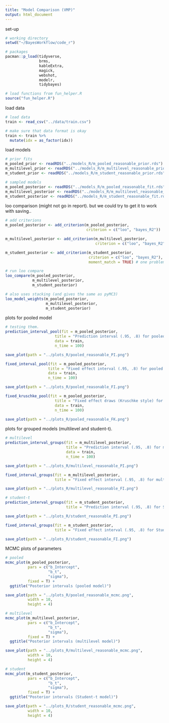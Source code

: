 ```yaml
---
title: "Model Comparison (VMP)"
output: html_document
---
```


set-up

```r

# working directory 
setwd("~/BayesWorkflow/code_r")

# packages
pacman::p_load(tidyverse, 
               brms,
               kableExtra, 
               magick, 
               webshot,
               modelr,
               tidybayes)

# load functions from fun_helper.R
source("fun_helper.R")

```

load data 

```r

# load data
train <- read_csv("../data/train.csv")

# make sure that data format is okay
train <- train %>%
  mutate(idx = as_factor(idx))

```

load models 

```r
# prior fits
m_pooled_prior <- readRDS("../models_R/m_pooled_reasonable_prior.rds")
m_multilevel_prior <- readRDS("../models_R/m_multilevel_reasonable_prior.rds")
m_student_prior <- readRDS("../models_R/m_student_reasonable_prior.rds")

# sampled models
m_pooled_posterior <- readRDS("../models_R/m_pooled_reasonable_fit.rds")
m_multilevel_posterior <- readRDS("../models_R/m_multilevel_reasonable_fit.rds")
m_student_posterior <- readRDS("../models_R/m_student_reasonable_fit.rds")

```

loo comparison (might not go in report). 
but we could try to get it to work with saving..

```r

# add criterions 
m_pooled_posterior <- add_criterion(m_pooled_posterior, 
                                    criterion = c("loo", "bayes_R2"))

m_multilevel_posterior <- add_criterion(m_multilevel_posterior, 
                                        criterion = c("loo", "bayes_R2"))

m_student_posterior <- add_criterion(m_student_posterior, 
                                     criterion = c("loo", "bayes_R2"),
                                     moment_match = TRUE) # one problematic observation.

# run loo compare
loo_compare(m_pooled_posterior,
            m_multilevel_posterior,
            m_student_posterior)

# also uses stacking (and gives the same as pyMC3)
loo_model_weights(m_pooled_posterior,
                  m_multilevel_posterior,
                  m_student_posterior)

```

plots for pooled model

```r

# testing them. 
prediction_interval_pool(fit = m_pooled_posterior, 
                      title = "Prediction interval (.95, .8) for pooled model",
                      data = train,
                      n_time = 100)

save_plot(path = "../plots_R/pooled_reasonable_PI.png")

fixed_interval_pool(fit = m_pooled_posterior,
                   title = "Fixed effect interval (.95, .8) for pooled model",
                   data = train,
                   n_time = 100)

save_plot(path = "../plots_R/pooled_reasonable_FI.png")

fixed_kruschke_pool(fit = m_pooled_posterior,
                      title = "Fixed effect draws (Kruschke style) for pooled model",
                      data = train,
                      n_time = 100)

save_plot(path = "../plots_R/pooled_reasonable_FK.png")

```

plots for grouped models (multilevel and student-t). 

```r

# multilevel
prediction_interval_groups(fit = m_multilevel_posterior, 
                           title = "Prediction interval (.95, .8) for multilevel model",
                           data = train,
                           n_time = 100)

save_plot(path = "../plots_R/multilevel_reasonable_PI.png")

fixed_interval_groups(fit = m_multilevel_posterior,
                      title = "Fixed effect interval (.95, .8) for multilevel model")

save_plot(path = "../plots_R/multilevel_reasonable_FI.png")

# student-t
prediction_interval_groups(fit = m_student_posterior,
                           title = "Prediction interval (.95, .8) for Student-t model")

save_plot(path = "../plots_R/student_reasonable_PI.png")

fixed_interval_groups(fit = m_student_posterior,
                      title = "Fixed effect interval (.95, .8) for Student-t model")

save_plot(path = "../plots_R/student_reasonable_FI.png")

```

MCMC plots of parameters 

```r

# pooled 
mcmc_plot(m_pooled_posterior,
          pars = c("b_Intercept",
                   "b_t",
                   "sigma"),
          fixed = T) +
  ggtitle("Posterior intervals (pooled model)")

save_plot(path = "../plots_R/pooled_reasonable_mcmc.png",
          width = 10,
          height = 4)

# multilevel
mcmc_plot(m_multilevel_posterior,
          pars = c("b_Intercept",
                   "b_t",
                   "sigma"),
          fixed = T) +
  ggtitle("Posterior intervals (multilevel model)")

save_plot(path = "../plots_R/multilevel_reasonable_mcmc.png",
          width = 10,
          height = 4)

# student
mcmc_plot(m_student_posterior,
          pars = c("b_Intercept",
                   "b_t",
                   "sigma"),
          fixed = T) +
  ggtitle("Posterior intervals (Student-t model)")

save_plot(path = "../plots_R/student_reasonable_mcmc.png",
          width = 10,
          height = 4)

```

